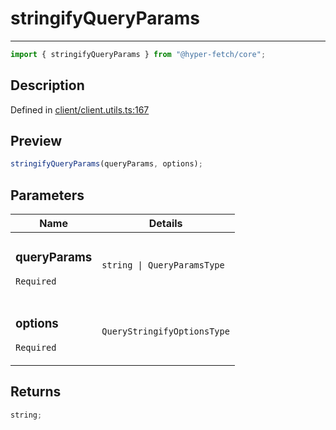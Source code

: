 # stringifyQueryParams

<div class="api-docs__separator" data-reactroot="">

---

</div><div class="api-docs__import" data-reactroot="">

```ts
import { stringifyQueryParams } from "@hyper-fetch/core";
```

</div><div class="api-docs__section">

## Description

</div><div class="api-docs__description"><span class="api-docs__do-not-parse">

</span></div><p class="api-docs__definition">

Defined in
[client/client.utils.ts:167](https://github.com/BetterTyped/hyper-fetch/blob/c3e2c45/packages/core/src/client/client.utils.ts#L167)

</p><div class="api-docs__section">

## Preview

</div><div class="api-docs__preview fn">

```ts
stringifyQueryParams(queryParams, options);
```

</div><div class="api-docs__section">

## Parameters

</div>
<div class="api-docs__parameters">
<table>
<thead><tr><th>Name</th><th>Details</th></tr></thead>
<tbody><tr param-data="queryParams"><td class="api-docs__param-name required">

### queryParams

`Required`

</td><td class="api-docs__param-type">

`string | QueryParamsType`

</td></tr><tr param-data="options"><td class="api-docs__param-name required">

### options

`Required`

</td><td class="api-docs__param-type">

`QueryStringifyOptionsType`

</td></tr></tbody></table></div><div class="api-docs__section">

## Returns

</div><div class="api-docs__returns">

```ts
string;
```

</div>
